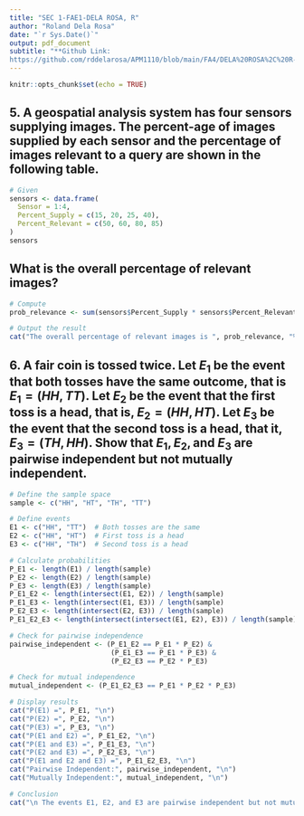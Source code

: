 ---
title: "SEC 1-FAE1-DELA ROSA, R"
author: "Roland Dela Rosa"
date: "`r Sys.Date()`"
output: pdf_document
subtitle: "**Github Link: 
https://github.com/rddelarosa/APM1110/blob/main/FA4/DELA%20ROSA%2C%20R-FA4.Rmd**"
---


```{r setup, include=FALSE}
knitr::opts_chunk$set(echo = TRUE)
```

## 5. A geospatial analysis system has four sensors supplying images. The percent-age of images supplied by each sensor and the percentage of images relevant to a query are shown in the following table.

```{r}
# Given
sensors <- data.frame(
  Sensor = 1:4,
  Percent_Supply = c(15, 20, 25, 40),
  Percent_Relevant = c(50, 60, 80, 85)
)
sensors
```

## What is the overall percentage of relevant images?
```{r}
# Compute
prob_relevance <- sum(sensors$Percent_Supply * sensors$Percent_Relevant) / sum(sensors$Percent_Supply)

# Output the result
cat("The overall percentage of relevant images is ", prob_relevance, "%.")
```

## 6. A fair coin is tossed twice. Let $E_1$ be the event that both tosses have the same outcome, that is $E_1 = (HH, TT)$. Let $E_2$ be the event that the first toss is a head, that is, $E_2 = (HH, HT)$. Let $E_3$ be the event that the second toss is a head, that it, $E_3 = (TH, HH)$. Show that $E_1, E_2, \text{and } E_3$ are pairwise independent but not mutually independent.
```{r}
# Define the sample space
sample <- c("HH", "HT", "TH", "TT")

# Define events
E1 <- c("HH", "TT")  # Both tosses are the same
E2 <- c("HH", "HT")  # First toss is a head
E3 <- c("HH", "TH")  # Second toss is a head

# Calculate probabilities
P_E1 <- length(E1) / length(sample)
P_E2 <- length(E2) / length(sample)
P_E3 <- length(E3) / length(sample)
P_E1_E2 <- length(intersect(E1, E2)) / length(sample)
P_E1_E3 <- length(intersect(E1, E3)) / length(sample)
P_E2_E3 <- length(intersect(E2, E3)) / length(sample)
P_E1_E2_E3 <- length(intersect(intersect(E1, E2), E3)) / length(sample)

# Check for pairwise independence
pairwise_independent <- (P_E1_E2 == P_E1 * P_E2) &
                         (P_E1_E3 == P_E1 * P_E3) &
                         (P_E2_E3 == P_E2 * P_E3)

# Check for mutual independence
mutual_independent <- (P_E1_E2_E3 == P_E1 * P_E2 * P_E3)

# Display results
cat("P(E1) =", P_E1, "\n")
cat("P(E2) =", P_E2, "\n")
cat("P(E3) =", P_E3, "\n")
cat("P(E1 and E2) =", P_E1_E2, "\n")
cat("P(E1 and E3) =", P_E1_E3, "\n")
cat("P(E2 and E3) =", P_E2_E3, "\n")
cat("P(E1 and E2 and E3) =", P_E1_E2_E3, "\n")
cat("Pairwise Independent:", pairwise_independent, "\n")
cat("Mutually Independent:", mutual_independent, "\n")

# Conclusion
cat("\n The events E1, E2, and E3 are pairwise independent but not mutually independent.")
```




